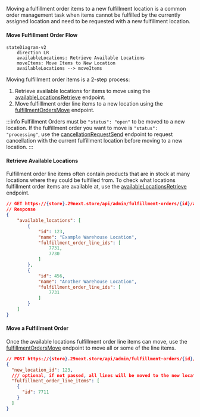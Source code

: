 Moving a fulfillment order items to a new fulfillment location is a common order management task when items cannot be fulfilled by the currently assigned location and need to be requested with a new fulfillment location.



#### Move Fulfillment Order Flow
```mermaid
stateDiagram-v2
    direction LR
    availableLocations: Retrieve Available Locations
    moveItems: Move Items to New Location
    availableLocations --> moveItems
```
Moving fulfillment order items is a 2-step process:
1. Retrieve available locations for items to move using the [availableLocationsRetrieve](/docs/api/admin/reference/#/operations/availableLocationsRetrieve) endpoint.
2. Move fulfilllment order line items to a new location using the  [fulfillmentOrdersMove](/docs/api/admin/reference/#/operations/fulfillmentOrdersMove) endpoint.

:::info
Fulfillment Orders must be `"status": "open"` to be moved to a new location. If the fulfillment order you want to move is   `"status": "processing"`, use the [cancellationRequestSend](/docs/api/admin/reference/#/operations/cancellationRequestSend) endpoint to request cancellation with the current fulfillment location before moving to a new location.
:::

#### Retrieve Available Locations

Fulfillment order line items often contain products that are in stock at many locations where they could be fulfilled from. To check what locations fulfillment order items are available at, use the [availableLocationsRetrieve](/docs/api/admin/reference/#/operations/availableLocationsRetrieve) endpoint.

```json title="Retrieve Available Fulfillment Locations"
// GET https://{store}.29next.store/api/admin/fulfillment-orders/{id}/available-locations/
// Response
{
    "available_locations": [
        {
            "id": 123,
            "name": "Example Warehouse Location",
            "fulfillment_order_line_ids": [
                7731,
                7730
            ]
        },
        {
            "id": 456,
            "name": "Another Warehouse Location",
            "fulfillment_order_line_ids": [
                7731
            ]
        }
    ]
}
```

#### Move a Fulfillment Order

Once the available locations fulfillment order line items can move, use the [fulfillmentOrdersMove](/docs/api/admin/reference/#/operations/fulfillmentOrdersMove) endpoint to move all or some of the line items.

```json title="Move Fulfillment Order Items to New Location"
// POST https://{store}.29next.store/api/admin/fulfillment-orders/{id}/move/
{
  "new_location_id": 123,
  /// optional, if not passed, all lines will be moved to the new location
  "fulfillment_order_line_items": [
    {
      "id": 7711
    }
  ]
}
```
